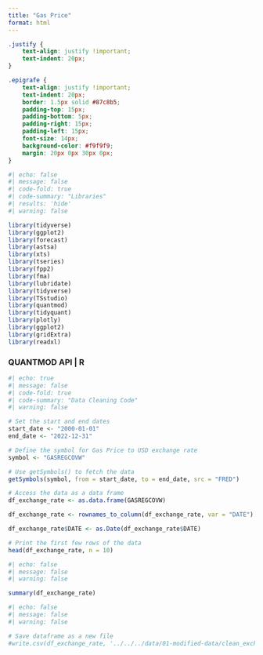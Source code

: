 ```yaml
---
title: "Gas Price"
format: html
---
```

```css
.justify {
    text-align: justify !important;
    text-indent: 20px; 
}

.epigrafe {
    text-align: justify !important;
    text-indent: 20px; 
    border: 1.5px solid #87c8b5; 
    padding-top: 15px;
    padding-bottom: 5px;
    padding-right: 15px;
    padding-left: 15px;
    font-size: 14px;
    background-color: #f9f9f9; 
    margin: 20px 0px 30px 0px;
}
```

``` r
#| echo: false
#| message: false
#| code-fold: true
#| code-summary: "Libraries"
#| results: 'hide'
#| warning: false

library(tidyverse)
library(ggplot2)
library(forecast)
library(astsa) 
library(xts)
library(tseries)
library(fpp2)
library(fma)
library(lubridate)
library(tidyverse)
library(TSstudio)
library(quantmod)
library(tidyquant)
library(plotly)
library(ggplot2)
library(gridExtra)
library(readxl)
```

### QUANTMOD API | R

``` r
#| echo: true
#| message: false
#| code-fold: true
#| code-summary: "Data Cleaning Code"
#| warning: false

# Set the start and end dates
start_date <- "2000-01-01"
end_date <- "2022-12-31"

# Define the symbol for Gas Price to USD exchange rate
symbol <- "GASREGCOVW"

# Use getSymbols() to fetch the data
getSymbols(symbol, from = start_date, to = end_date, src = "FRED")

# Access the data as a data frame
df_exchange_rate <- as.data.frame(GASREGCOVW)

df_exchange_rate <- rownames_to_column(df_exchange_rate, var = "DATE")

df_exchange_rate$DATE <- as.Date(df_exchange_rate$DATE)

# Print the first few rows of the data
head(df_exchange_rate, n = 10)
```


``` r
#| echo: false
#| message: false
#| warning: false

summary(df_exchange_rate)
```

``` r
#| echo: false
#| message: false
#| warning: false

# Save dataframe as a new file
#write.csv(df_exchange_rate, '../../../data/01-modified-data/clean_exchange_rate.csv', row.names = FALSE)
```